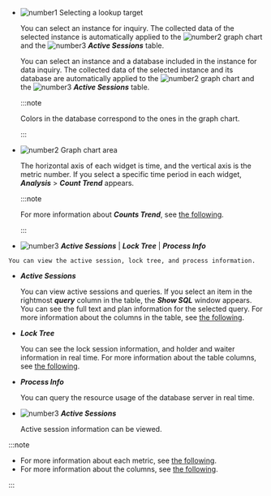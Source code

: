 -   ![number1](/img/number-01.png) Selecting a lookup target

    <InDoc product='mysql,redis,cubrid'>

    You can select an instance for inquiry. The collected data of the selected instance is automatically applied to the ![number2](/img/number-02.png) graph chart and the ![number3](/img/number-03.png) **_Active Sessions_** table.

    </InDoc>

    <InDoc product='postgresql,oracle'>

    You can select an instance and a database included in the instance for data inquiry. The collected data of the selected instance and its database are automatically applied to the ![number2](/img/number-02.png) graph chart and the ![number3](/img/number-03.png) **_Active Sessions_** table.

    :::note

    Colors in the database correspond to the ones in the graph chart.

    :::

    </InDoc>

-   ![number2](/img/number-02.png) Graph chart area

    The horizontal axis of each widget is time, and the vertical axis is the metric number. If you select a specific time period in each widget, **_Analysis_** > **_Count Trend_** appears.

    :::note

    For more information about **_Counts Trend_**, see [the following](analysis-count-trend).

    :::

<Xclude product='redis'>

  -   ![number3](/img/number-03.png) **_Active Sessions_** | **_Lock Tree_** | **_Process Info_**

    You can view the active session, lock tree, and process information.


  * ***Active Sessions***

    You can view active sessions and queries. If you select an item in the rightmost ***query*** column in the table, the ***Show SQL*** window appears. You can see the full text and plan information for the selected query. For more information about the columns in the table, see [the following](#column-info).

  * ***Lock Tree***

    You can see the lock session information, and holder and waiter information in real time. For more information about the table columns, see [the following](#column-info).

  * ***Process Info***

    You can query the resource usage of the database server in real time.


</Xclude>

<InDoc product='redis'>

-   ![number3](/img/number-03.png) **_Active Sessions_**

    Active session information can be viewed.

</InDoc>

:::note

-   For more information about each metric, see [the following](metrics-data-list). 
-   For more information about the columns, see [the following](#info-of-column).

:::

